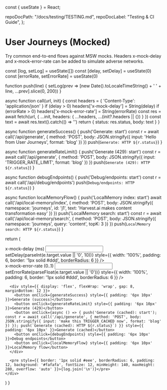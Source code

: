 const { useState } = React;

  repoDocPath: "/docs/testing/TESTING.md",
  repoDocLabel: "Testing & CI Guide",
};

# User Journeys (Mocked)

Try common end-to-end flows against MSW mocks. Headers x-mock-delay and x-mock-error-rate can be added to simulate adverse networks.

<Meta title="Docs/User Journeys" />

  const [log, setLog] = useState([])
  const [delay, setDelay] = useState(0)
  const [errorRate, setErrorRate] = useState(0)

function push(line) {
setLog(prev => [new Date().toLocaleTimeString() + ' ' + line, ...prev].slice(0, 200))
}

async function call(url, init) {
const headers = { 'Content-Type': 'application/json' }
if (delay > 0) headers['x-mock-delay'] = String(delay)
if (errorRate > 0) headers['x-mock-error-rate'] = String(errorRate)
const res = await fetch(url, { ...init, headers: { ...headers, ...(init?.headers || {}) } })
const text = await res.text().catch(() => '')
return { status: res.status, body: text }
}

async function generateSuccess() {
push('Generate: start')
const r = await call('/api/generate', { method: 'POST', body: JSON.stringify({ input: 'Hello from User Journeys', format: 'blog' }) })
push(`Generate: HTTP ${r.status}`)
}

async function generateRateLimit() {
push('Generate (429): start')
const r = await call('/api/generate', { method: 'POST', body: JSON.stringify({ input: 'TRIGGER_RATE_LIMIT', format: 'blog' }) })
push(`Generate (429): HTTP ${r.status}`)
}

async function debugEndpoints() {
push('Debug/endpoints: start')
const r = await call('/api/debug/endpoints')
push(`Debug/endpoints: HTTP ${r.status}`)
}

async function localMemoryFlow() {
push('LocalMemory index: start')
await call('/api/local-memory/index', { method: 'POST', body: JSON.stringify({ namespace: 'journeys', id: 'j1', text: 'Harvest.ai makes content transformation easy' }) })
push('LocalMemory search: start')
const r = await call('/api/local-memory/search', { method: 'POST', body: JSON.stringify({ namespace: 'journeys', query: 'content', topK: 3 }) })
push(`LocalMemory search: HTTP ${r.status}`)
}

return (

<div style={{ maxWidth: 900 }}>
<div style={{ display: 'grid', gridTemplateColumns: '1fr 1fr', gap: 12, marginBottom: 12 }}>
<div>
<label style={{ display: 'block', fontSize: 12 }}>x-mock-delay (ms)</label>
<input type="number" value={delay} onChange={(e) => setDelay(parseInt(e.target.value || '0', 10))} style={{ width: '100%', padding: 6, border: '1px solid #ddd', borderRadius: 6 }} />
</div>
<div>
<label style={{ display: 'block', fontSize: 12 }}>x-mock-error-rate (0..1)</label>
<input type="number" step={0.1} min={0} max={1} value={errorRate} onChange={(e) => setErrorRate(parseFloat(e.target.value || '0'))} style={{ width: '100%', padding: 6, border: '1px solid #ddd', borderRadius: 6 }} />
</div>
</div>

      <div style={{ display: 'flex', flexWrap: 'wrap', gap: 8, marginBottom: 12 }}>
        <button onClick={generateSuccess} style={{ padding: '6px 10px' }}>Generate (success)</button>
        <button onClick={generateRateLimit} style={{ padding: '6px 10px' }}>Generate (429)</button>
        <button onClick={async () => { push('Generate (cached): start'); const r = await call('/api/generate', { method: 'POST', body: JSON.stringify({ input: 'make this TRIGGER_CACHED now', format: 'blog' }) }); push(`Generate (cached): HTTP ${r.status}`) }} style={{ padding: '6px 10px' }}>Generate (cached)</button>
        <button onClick={debugEndpoints} style={{ padding: '6px 10px' }}>Debug endpoints</button>
        <button onClick={localMemoryFlow} style={{ padding: '6px 10px' }}>LocalMemory flow</button>
      </div>

      <pre style={{ border: '1px solid #eee', borderRadius: 6, padding: 12, background: '#fafafa', fontSize: 12, minHeight: 140, maxHeight: 280, overflow: 'auto' }}>{log.join('\n')}</pre>
    </div>

)
}

<Canvas>
  <Journeys />
</Canvas>
